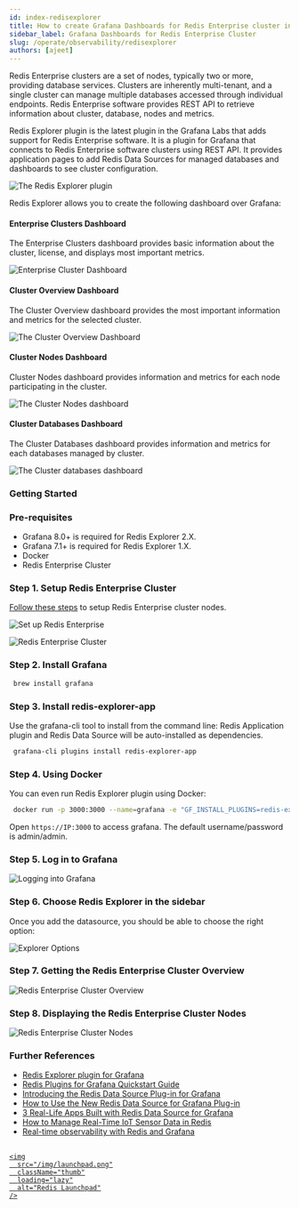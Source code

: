 ```yaml
---
id: index-redisexplorer
title: How to create Grafana Dashboards for Redis Enterprise cluster in 5 Minutes
sidebar_label: Grafana Dashboards for Redis Enterprise Cluster
slug: /operate/observability/redisexplorer
authors: [ajeet]
---
```



<Authors frontMatter={frontMatter} />

Redis Enterprise clusters are a set of nodes, typically two or more, providing database services. Clusters are inherently multi-tenant, and a single cluster can manage multiple databases accessed through individual endpoints. Redis Enterprise software provides REST API to retrieve information about cluster, database, nodes and metrics.

Redis Explorer plugin is the latest plugin in the Grafana Labs that adds support for Redis Enterprise software. It is a plugin for Grafana that connects to Redis Enterprise software clusters using REST API. It provides application pages to add Redis Data Sources for managed databases and dashboards to see cluster configuration.

![The Redis Explorer plugin](redisexplorer.png)

Redis Explorer allows you to create the following dashboard over Grafana:

#### Enterprise Clusters Dashboard

The Enterprise Clusters dashboard provides basic information about the cluster, license, and displays most important metrics.

![Enterprise Cluster Dashboard](enterprise_cluster_dashboard.png)

#### Cluster Overview Dashboard

The Cluster Overview dashboard provides the most important information and metrics for the selected cluster.

![The Cluster Overview Dashboard](cluster_overview_dashboard.png)

#### Cluster Nodes Dashboard

Cluster Nodes dashboard provides information and metrics for each node participating in the cluster.

![The Cluster Nodes dashboard](cluster_nodes_dashboard.png)

#### Cluster Databases Dashboard

The Cluster Databases dashboard provides information and metrics for each databases managed by cluster.

![The Cluster databases dashboard](cluster_databases_dashboard.png)

### Getting Started

### Pre-requisites

- Grafana 8.0+ is required for Redis Explorer 2.X.
- Grafana 7.1+ is required for Redis Explorer 1.X.
- Docker
- Redis Enterprise Cluster

### Step 1. Setup Redis Enterprise Cluster

[Follow these steps](/create/docker/) to setup Redis Enterprise cluster nodes.

![Set up Redis Enterprise](tryfree1.png)

![Redis Enterprise Cluster](redis_enterprise_cluster.png)

### Step 2. Install Grafana

```bash
 brew install grafana
```

### Step 3. Install redis-explorer-app

Use the grafana-cli tool to install from the command line:
Redis Application plugin and Redis Data Source will be auto-installed as dependencies.

```bash
 grafana-cli plugins install redis-explorer-app
```

### Step 4. Using Docker

You can even run Redis Explorer plugin using Docker:

```bash
 docker run -p 3000:3000 --name=grafana -e "GF_INSTALL_PLUGINS=redis-explorer-app" grafana/grafana
```

Open `https://IP:3000` to access grafana. The default username/password is admin/admin.

### Step 5. Log in to Grafana

![Logging into Grafana](grafana.png)

### Step 6. Choose Redis Explorer in the sidebar

Once you add the datasource, you should be able to choose the right option:

![Explorer Options](explorer_options.png)

### Step 7. Getting the Redis Enterprise Cluster Overview

![Redis Enterprise Cluster Overview](cluster_overview.png)

### Step 8. Displaying the Redis Enterprise Cluster Nodes

![Redis Enterprise Cluster Nodes](cluster_nodes.png)

### Further References

- [Redis Explorer plugin for Grafana](https://grafana.com/grafana/plugins/redis-explorer-app/)
- [Redis Plugins for Grafana Quickstart Guide](https://redisgrafana.github.io/quickstart/)
- [Introducing the Redis Data Source Plug-in for Grafana](https://redis.com/blog/how-to-use-the-new-redis-data-source-for-grafana-plug-in/)
- [How to Use the New Redis Data Source for Grafana Plug-in](https://redis.com/blog/how-to-use-the-new-redis-data-source-for-grafana-plug-in/)
- [3 Real-Life Apps Built with Redis Data Source for Grafana](https://redis.com/blog/3-real-life-apps-built-with-redis-data-source-for-grafana/)
- [How to Manage Real-Time IoT Sensor Data in Redis](https://redis.com/blog/how-to-manage-real-time-iot-sensor-data-in-redis/)
- [Real-time observability with Redis and Grafana](https://grafana.com/go/observabilitycon/real-time-observability-with-redis-and-grafana/)

##

<div>
  <a
    href="https://launchpad.redis.com"
    target="_blank"
    rel="noopener"
    className="link">

    <img
      src="/img/launchpad.png"
      className="thumb"
      loading="lazy"
      alt="Redis Launchpad"
    />

  </a>
</div>
